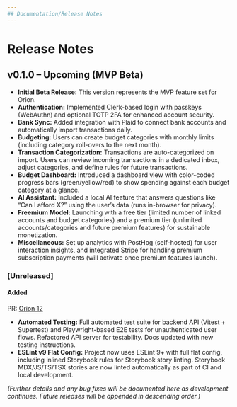 ```yaml
---
## Documentation/Release Notes
---
```


# Release Notes

## v0.1.0 – Upcoming (MVP Beta)

* **Initial Beta Release:** This version represents the MVP feature set for Orion.
* **Authentication:** Implemented Clerk-based login with passkeys (WebAuthn) and optional TOTP 2FA for enhanced account security.
* **Bank Sync:** Added integration with Plaid to connect bank accounts and automatically import transactions daily.
* **Budgeting:** Users can create budget categories with monthly limits (including category roll-overs to the next month).
* **Transaction Categorization:** Transactions are auto-categorized on import. Users can review incoming transactions in a dedicated inbox, adjust categories, and define rules for future transactions.
* **Budget Dashboard:** Introduced a dashboard view with color-coded progress bars (green/yellow/red) to show spending against each budget category at a glance.
* **AI Assistant:** Included a local AI feature that answers questions like “Can I afford X?” using the user’s data (runs in-browser for privacy).
* **Freemium Model:** Launching with a free tier (limited number of linked accounts and budget categories) and a premium tier (unlimited accounts/categories and future premium features) for sustainable monetization.
* **Miscellaneous:** Set up analytics with PostHog (self-hosted) for user interaction insights, and integrated Stripe for handling premium subscription payments (will activate once premium features launch).

### \[Unreleased]

#### Added

PR: [Orion 12](https://github.com/drod1107/orion/pull/12)
* **Automated Testing:** Full automated test suite for backend API (Vitest + Supertest) and Playwright-based E2E tests for unauthenticated user flows. Refactored API server for testability. Docs updated with new testing instructions.
* **ESLint v9 Flat Config:** Project now uses ESLint 9+ with full flat config, including inlined Storybook rules for Storybook story linting. Storybook MDX/JS/TS/TSX stories are now linted automatically as part of CI and local development.

*(Further details and any bug fixes will be documented here as development continues. Future releases will be appended in descending order.)*
